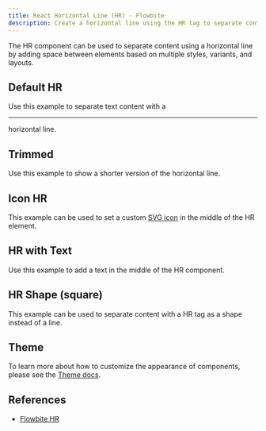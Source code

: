 ```yaml
---
title: React Horizontal Line (HR) - Flowbite
description: Create a horizontal line using the HR tag to separate content such as paragraphs, blockquotes, and other elements using the utility classes from Tailwind CSS
---
```


The HR component can be used to separate content using a horizontal line by adding space between elements based on multiple styles, variants, and layouts.

## Default HR

Use this example to separate text content with a <hr> horizontal line.

<Example name="hr.root" />

## Trimmed

Use this example to show a shorter version of the horizontal line.

<Example name="hr.trimmed" />

## Icon HR

This example can be used to set a custom [SVG icon](https://flowbite.com/icons/) in the middle of the HR element.

<Example name="hr.icon" />

## HR with Text

Use this example to add a text in the middle of the HR component.

<Example name="hr.text" />

## HR Shape (square)

This example can be used to separate content with a HR tag as a shape instead of a line.

<Example name="hr.square" />

## Theme

To learn more about how to customize the appearance of components, please see the [Theme docs](/docs/customize/theme).

<Theme name="hr" />

## References

- [Flowbite HR](https://flowbite.com/docs/typography/hr/)
